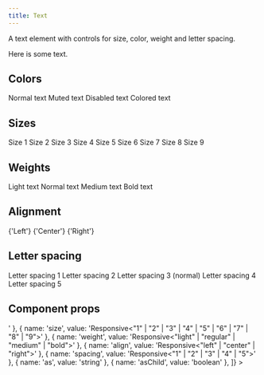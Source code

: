 ```yaml
---
title: Text
---
```


A text element with controls for size, color, weight and letter spacing.

<Example>
  <Text>Here is some text.</Text>
</Example>

## Colors

<Example>
  <Text>Normal text</Text>
  <Text color="muted">Muted text</Text>
  <Text color="disabled">Disabled text</Text>
  <Text color="red">Colored text</Text>
</Example>

## Sizes

<Example>
  <Text size="1">Size 1</Text>
  <Text size="2">Size 2</Text>
  <Text size="3">Size 3</Text>
  <Text size="4">Size 4</Text>
  <Text size="5">Size 5</Text>
  <Text size="6">Size 6</Text>
  <Text size="7">Size 7</Text>
  <Text size="8">Size 8</Text>
  <Text size="9">Size 9</Text>
</Example>

## Weights

<Example>
  <Text weight="light">Light text</Text>
  <Text weight="normal">Normal text</Text>
  <Text weight="medium">Medium text</Text>
  <Text weight="bold">Bold text</Text>
</Example>

## Alignment

<Example>
  <Box width="100%">
    <Text align="left" as="div">
      {'Left'}
    </Text>
    <Text align="center" as="div">
      {'Center'}
    </Text>
    <Text align="right" as="div">
      {'Right'}
    </Text>
  </Box>
</Example>

## Letter spacing

<Example>
  <Text spacing="1">Letter spacing 1</Text>
  <Text spacing="2">Letter spacing 2</Text>
  <Text spacing="3">Letter spacing 3 (normal)</Text>
  <Text spacing="4">Letter spacing 4</Text>
  <Text spacing="5">Letter spacing 5</Text>
</Example>

## Component props

<Example>
  <DataTable
    data={[
      { name: 'type', value: 'Responsive<"muted" | "faded">' },
      { name: 'size', value: 'Responsive<"1" | "2" | "3" | "4" | "5" | "6" | "7" | "8" | "9">' },
      { name: 'weight', value: 'Responsive<"light" | "regular" | "medium" | "bold">' },
      { name: 'align', value: 'Responsive<"left" | "center" | "right">' },
      { name: 'spacing', value: 'Responsive<"1" | "2" | "3" | "4" | "5">' },
      { name: 'as', value: 'string' },
      { name: 'asChild', value: 'boolean' },
    ]}
  >
    <DataColumn id="name" label="Name" />
    <DataColumn id="value" label="Type" />
  </DataTable>
</Example>
